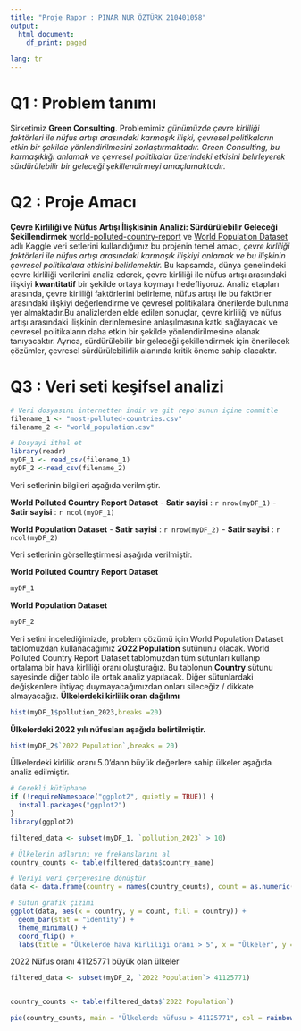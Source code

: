 ```yaml
---
title: "Proje Rapor : PINAR NUR ÖZTÜRK 210401058" 
output:
  html_document:
    df_print: paged
    
lang: tr
---
```


# Q1 : Problem tanımı

Şirketimiz **Green Consulting**. Problemimiz *günümüzde çevre kirliliği faktörleri ile nüfus artışı arasındaki karmaşık ilişki, çevresel politikaların etkin bir şekilde yönlendirilmesini zorlaştırmaktadır. Green Consulting, bu karmaşıklığı anlamak ve çevresel politikalar üzerindeki etkisini belirleyerek sürdürülebilir bir geleceği şekillendirmeyi amaçlamaktadır.*

# Q2 : Proje Amacı
**Çevre Kirliliği ve Nüfus Artışı İlişkisinin Analizi: Sürdürülebilir Geleceği Şekillendirmek** [world-polluted-country-report](https://www.kaggle.com/datasets/rafsunahmad/world-polluted-country-report) ve [World Population Dataset](https://www.kaggle.com/datasets/iamsouravbanerjee/world-population-dataset) adlı Kaggle veri setlerini kullandığımız bu projenin temel amacı, *çevre kirliliği faktörleri ile nüfus artışı arasındaki karmaşık ilişkiyi anlamak ve bu ilişkinin çevresel politikalara etkisini belirlemektir.* Bu kapsamda, dünya genelindeki çevre kirliliği verilerini analiz ederek, çevre kirliliği ile nüfus artışı arasındaki ilişkiyi **kwantitatif** bir şekilde ortaya koymayı hedefliyoruz. Analiz etapları arasında, çevre kirliliği faktörlerini belirleme, nüfus artışı ile bu faktörler arasındaki ilişkiyi değerlendirme ve çevresel politikalara önerilerde bulunma yer almaktadır.Bu analizlerden elde edilen sonuçlar, çevre kirliliği ve nüfus artışı arasındaki ilişkinin derinlemesine anlaşılmasına katkı sağlayacak ve çevresel politikaların daha etkin bir şekilde yönlendirilmesine olanak tanıyacaktır. Ayrıca, sürdürülebilir bir geleceği şekillendirmek için önerilecek çözümler, çevresel sürdürülebilirlik alanında kritik öneme sahip olacaktır.

# Q3 : Veri seti keşifsel analizi

```r



# Veri dosyasını internetten indir ve git repo'sunun içine commitle
filename_1 <- "most-polluted-countries.csv"
filename_2 <- "world_population.csv"

# Dosyayi ithal et
library(readr)
myDF_1 <- read_csv(filename_1)
myDF_2 <-read_csv(filename_2)

```
Veri setlerinin bilgileri aşağıda verilmiştir.
  
  **World Polluted Country Report Dataset**
- **Satir sayisi** : `r nrow(myDF_1)`
- **Satir sayisi** : `r ncol(myDF_1)`


  **World Population Dataset**
- **Satir sayisi** : `r nrow(myDF_2)`
- **Satir sayisi** : `r ncol(myDF_2)`

Veri setlerinin görselleştirmesi aşağıda verilmiştir.

**World Polluted Country Report Dataset**

```r
myDF_1
```

**World Population Dataset**

```r
myDF_2
```

Veri setini incelediğimizde, problem çözümü için World Population Dataset tablomuzdan kullanacağımız  **2022 Population** sutünunu olacak. World Polluted Country Report Dataset tablomuzdan tüm sütunları kullanıp ortalama bir hava kirliliği oranı oluşturağız. Bu tablonun **Country** sütunu sayesinde diğer tablo ile ortak analiz yapılacak.
Diğer sütunlardaki değişkenlere ihtiyaç duymayacağımızdan onları sileceğiz / dikkate almayacağız.
**Ülkelerdeki kirlilik oran dağılımı**

```r
hist(myDF_1$pollution_2023,breaks =20)
```






**Ülkelerdeki 2022 yılı nüfusları aşağıda belirtilmiştir.**

```r
hist(myDF_2$`2022 Population`,breaks = 20)
```


Ülkelerdeki kirlilik oranı 5.0'dann büyük değerlere sahip ülkeler aşağıda analiz edilmiştir.

```r
# Gerekli kütüphane
if (!requireNamespace("ggplot2", quietly = TRUE)) {
  install.packages("ggplot2")
}
library(ggplot2)

filtered_data <- subset(myDF_1, `pollution_2023` > 10)

# Ülkelerin adlarını ve frekanslarını al
country_counts <- table(filtered_data$country_name)

# Veriyi veri çerçevesine dönüştür
data <- data.frame(country = names(country_counts), count = as.numeric(country_counts))

# Sütun grafik çizimi
ggplot(data, aes(x = country, y = count, fill = country)) +
  geom_bar(stat = "identity") +
  theme_minimal() +
  coord_flip() +
  labs(title = "Ülkelerde hava kirliliği oranı > 5", x = "Ülkeler", y = "Sayı")
```

2022 Nüfus oranı 41125771 büyük olan ülkeler

```r

filtered_data <- subset(myDF_2, `2022 Population`> 41125771)


country_counts <- table(filtered_data$`2022 Population`)

pie(country_counts, main = "Ülkelerde nüfusu > 41125771", col = rainbow(length(country_counts)))


```



